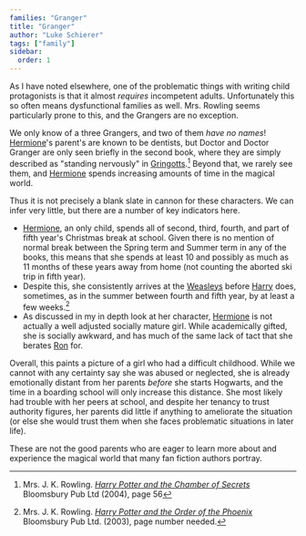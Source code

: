 ```yaml
---
families: "Granger"
title: "Granger"
author: "Luke Schierer"
tags: ["family"]
sidebar:
  order: 1
---
```


<Family surn={frontmatter.surn} />


As I have noted elsewhere, one of the problematic things with writing child
protagonists is that it almost *requires* incompetent adults.  Unfortunately
this so often means dysfunctional families as well.  Mrs. Rowling seems
particularly prone to this, and the Grangers are no exception. 

We only know of a three Grangers, and two of them *have no names*!
[Hermione][]'s parent's are known to be dentists, but Doctor and Doctor Granger
are only seen briefly in the second book, where they are simply described as
"standing nervously" in [Gringotts][].[^221201-1]  Beyond that, we rarely see
them, and [Hermione][] spends increasing amounts of time in the magical world.

Thus it is not precisely a blank slate in cannon for these characters.  We can
infer very little, but there are a number of key indicators here.  

* [Hermione][], an only child, spends all of second, third, fourth, and part of
  fifth year's Christmas break at school.  Given there is no mention of normal
  break between the Spring term and Summer term in any of the books, this means
  that she spends at least 10 and possibly as much as 11 months of these years
  away from home (not counting the aborted ski trip in fifth year). 
* Despite this, she consistently arrives at the [Weasleys][] before [Harry][]
  does, sometimes, as in the summer between fourth and fifth year, by at least
  a few weeks.[^221201-2] 
* As discussed in my in depth look at her character, [Hermione][] is not
  actually a well adjusted socially mature girl.  While academically gifted,
  she is socially awkward, and has much of the same lack of tact that she
  berates [Ron][] for.

Overall, this paints a picture of a girl who had a difficult childhood.  While
we cannot with any certainty say she was abused or neglected, she is already
emotionally distant from her parents *before* she starts Hogwarts, and the time
in a boarding school will only increase this distance.   She most likely had
trouble with her peers at school, and despite her tenancy to trust authority
figures, her parents did little if anything to ameliorate the situation (or
else she would trust them when she faces problematic situations in later life). 

These are not the good parents who are eager to learn more about and experience
the magical world that many fan fiction authors portray.

[Harry]: <../potter/harry_james>

[Ron]: <../weasley/ronald_bilius>

[Weasleys]: <../weasley>

[Hermione]: <hermione_jean>

[Gringotts]: <../../gringotts>

[^221201-1]: Mrs. J. K. Rowling.
    _[Harry Potter and the Chamber of Secrets](https://www.librarything.com/work/683408/book/225886342)_
    Bloomsbury Pub Ltd (2004), page 56

[^221201-2]: Mrs. J. K. Rowling.
    _[Harry Potter and the Order of the Phoenix](https://www.librarything.com/work/115/book/225886709)_
    Bloomsbury Pub Ltd. (2003), page number needed.
